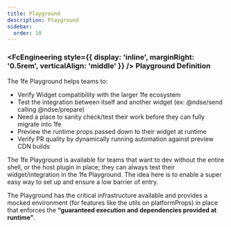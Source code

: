 ```yaml
---
title: Playground
description: Playground
sidebar:
  order: 10
---
```



### <FcEngineering style={{ display: 'inline', marginRight: '0.5rem', verticalAlign: 'middle' }} /> Playground Definition

The 1fe Playground helps teams to:

- Verify Widget compatibility with the larger 1fe ecosystem
- Test the integration between itself and another widget (ex: @ndse/send calling @ndse/prepare)
- Need a place to sanity check/test their work before they can fully migrate into 1fe
- Preview the runtime props passed down to their widget at runtime
- Verify PR quality by dynamically running automation against preview CDN builds

The 1fe Playground is available for teams that want to dev without the entire shell, or the host plugin in place; they can always test their widget/integration in the 1fe Playground. The idea here is to enable a super easy way to set up and ensure a low barrier of entry.

The Playground has the critical infrastructure available and provides a mocked environment (for features like the utils on platformProps) in place that enforces the **“guaranteed execution and dependencies provided at runtime”**.
